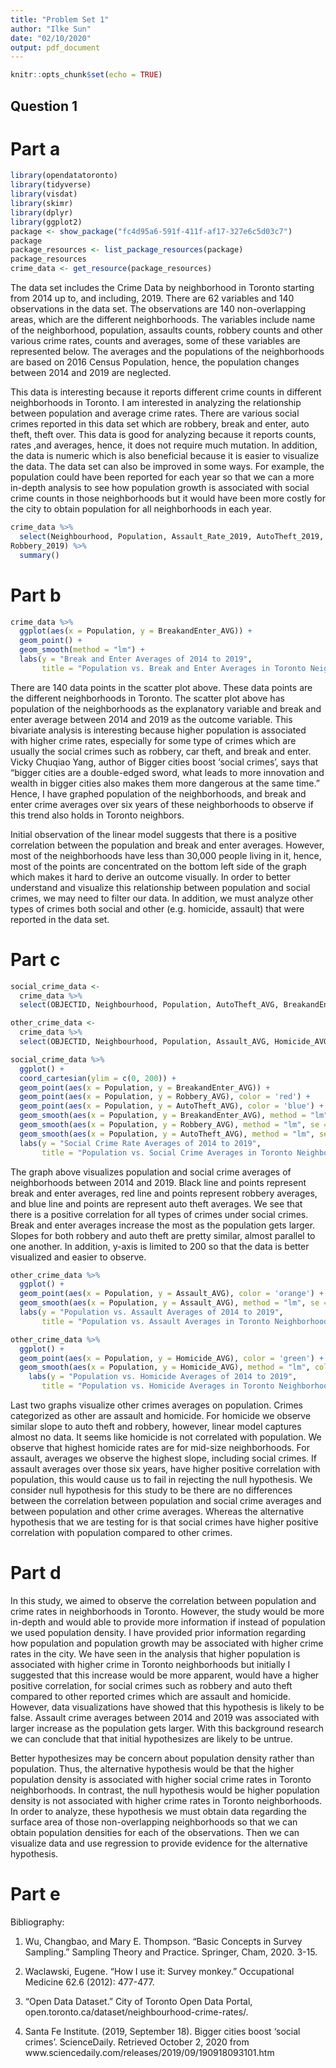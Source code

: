 ```yaml
---
title: "Problem Set 1"
author: "Ilke Sun"
date: "02/10/2020"
output: pdf_document
---
```


```r
knitr::opts_chunk$set(echo = TRUE)
```

## Question 1

# Part a
```r
library(opendatatoronto)
library(tidyverse)
library(visdat)
library(skimr)
library(dplyr)
library(ggplot2)
package <- show_package("fc4d95a6-591f-411f-af17-327e6c5d03c7")
package
package_resources <- list_package_resources(package)
package_resources
crime_data <- get_resource(package_resources)
```

The data set includes the Crime Data by neighborhood in Toronto starting from 2014 up to, and including, 2019. There are 62 variables and 140 observations in the data set. The observations are 140 non-overlapping areas, which are the different neighborhoods. The variables include name of the neighborhood, population, assaults counts, robbery counts and other various crime rates, counts and averages, some of these variables are represented below. The averages and the populations of the neighborhoods are based on 2016 Census Population, hence, the population changes between 2014 and 2019 are neglected. 

This data is interesting because it reports different crime counts in different neighborhoods in Toronto. I am interested in analyzing the relationship between population and average crime rates. There are various social crimes reported in this data set which are robbery, break and enter, auto theft, theft over. This data is good for analyzing because it reports counts, rates ,and averages, hence, it does not require much mutation. In addition, the data is numeric which is also beneficial because it is easier to visualize the data. The data set can also be improved in some ways. For example, the population could have been reported for each year so that we can a more in-depth analysis to see how population growth is associated with social crime counts in those neighborhoods but it would have been more costly for the city to obtain population for all neighborhoods in each year.


```r
crime_data %>% 
  select(Neighbourhood, Population, Assault_Rate_2019, AutoTheft_2019, BreakandEnter_2019, Homicide_2019, 	
Robbery_2019) %>% 
  summary()
```




# Part b

```r
crime_data %>% 
  ggplot(aes(x = Population, y = BreakandEnter_AVG)) +
  geom_point() +
  geom_smooth(method = "lm") +
  labs(y = "Break and Enter Averages of 2014 to 2019",
       title = "Population vs. Break and Enter Averages in Toronto Neighborhoods")
```

There are 140 data points in the scatter plot above. These data points are the different neighborhoods in Toronto. The scatter plot above has population of the neighborhoods as the explanatory variable and break and enter average between 2014 and 2019 as the outcome variable. This bivariate analysis is interesting because higher population is associated with higher crime rates, especially for some type of crimes which are usually the social crimes such as robbery, car theft, and break and enter. Vicky Chuqiao Yang, author of Bigger cities boost 'social crimes', says that "bigger cities are a double-edged sword, what leads to more innovation and wealth in bigger cities also makes them more dangerous at the same time." Hence, I have graphed population of the neighborhoods, and break and enter crime averages over six years of these neighborhoods to observe if this trend also holds in Toronto neighbors. 

Initial observation of the linear model suggests that there is a positive correlation between the population and break and enter averages. However, most of the neighborhoods have less than 30,000 people living in it, hence, most of the points are concentrated on the bottom left side of the graph which makes it hard to derive an outcome visually. In order to better understand and visualize this relationship between population and social crimes, we may need to filter our data. In addition, we must analyze other types of crimes both social and other (e.g. homicide, assault) that were reported in the data set.  

# Part c

```r
social_crime_data <- 
  crime_data %>% 
  select(OBJECTID, Neighbourhood, Population, AutoTheft_AVG, BreakandEnter_AVG, Robbery_AVG)

other_crime_data <- 
  crime_data %>% 
  select(OBJECTID, Neighbourhood, Population, Assault_AVG, Homicide_AVG)

social_crime_data %>% 
  ggplot() +
  coord_cartesian(ylim = c(0, 200)) +
  geom_point(aes(x = Population, y = BreakandEnter_AVG)) +
  geom_point(aes(x = Population, y = Robbery_AVG), color = 'red') +
  geom_point(aes(x = Population, y = AutoTheft_AVG), color = 'blue') +
  geom_smooth(aes(x = Population, y = BreakandEnter_AVG), method = "lm", se = F, color = 'black') +
  geom_smooth(aes(x = Population, y = Robbery_AVG), method = "lm", se = F, color = 'red') +
  geom_smooth(aes(x = Population, y = AutoTheft_AVG), method = "lm", se = F, color = 'blue') +
  labs(y = "Social Crime Rate Averages of 2014 to 2019",
       title = "Population vs. Social Crime Averages in Toronto Neighborhoods")
```

The graph above visualizes population and social crime averages of neighborhoods between 2014 and 2019. Black line and points represent break and enter averages, red line and points represent robbery averages, and blue line and points are represent auto theft averages. We see that there is a positive correlation for all types of crimes under social crimes. Break and enter averages increase the most as the population gets larger. Slopes for both robbery and auto theft are pretty similar, almost parallel to one another. In addition, y-axis is limited to 200 so that the data is better visualized and easier to observe.  

```r
other_crime_data %>% 
  ggplot() +
  geom_point(aes(x = Population, y = Assault_AVG), color = 'orange') +
  geom_smooth(aes(x = Population, y = Assault_AVG), method = "lm", se = F, color = 'orange') +
  labs(y = "Population vs. Assault Averages of 2014 to 2019",
       title = "Population vs. Assault Averages in Toronto Neighborhoods")
```

```r
other_crime_data %>% 
  ggplot() +
  geom_point(aes(x = Population, y = Homicide_AVG), color = 'green') +
  geom_smooth(aes(x = Population, y = Homicide_AVG), method = "lm", color = 'green') +
    labs(y = "Population vs. Homicide Averages of 2014 to 2019",
       title = "Population vs. Homicide Averages in Toronto Neighborhoods")
```


Last two graphs visualize other crimes averages on population. Crimes categorized as other are assault and homicide. For homicide we observe similar slope to auto theft and robbery, however, linear model captures almost no data. It seems like homicide is not correlated with population. We observe that highest homicide rates are for mid-size neighborhoods. For assault, averages we observe the highest slope, including social crimes. If assault averages over those six years, have higher positive correlation with population, this would cause us to fail in rejecting the null hypothesis. We consider null hypothesis for this study to be there are no  differences between the correlation between population and social crime averages and between population and other crime averages. Whereas the alternative hypothesis that we are testing for is that social crimes have higher positive correlation with population compared to other crimes. 


# Part d

In this study, we aimed to observe the correlation between population and crime rates in neighborhoods in Toronto. However, the study would be more in-depth and would able to provide more information if instead of population we used population density. I have provided prior information regarding how population and population growth may be associated with higher crime rates in the city. We have seen in the analysis that higher population is associated with higher crime in Toronto neighborhoods but initially I suggested that this increase would be more apparent, would have a higher positive correlation, for social crimes such as robbery and auto theft compared to other reported crimes which are assault and homicide. However, data visualizations have showed that this hypothesis is likely to be false. Assault crime averages between 2014 and 2019 was associated with larger increase as the population gets larger. With this background research we can conclude that that initial hypothesizes are likely to be untrue. 

Better hypothesizes may be concern about population density rather than population. Thus, the alternative hypothesis would be that the higher population density is associated with higher social crime rates in Toronto neighborhoods. In contrast, the null hypothesis would be higher population density is not associated with higher crime rates in Toronto neighborhoods. In order to analyze, these hypothesis we must obtain data regarding the surface area of those non-overlapping neighborhoods so that we can obtain population densities for each of the observations. Then we can visualize data and use regression to provide evidence for the alternative hypothesis.

# Part e

Bibliography:

1. Wu, Changbao, and Mary E. Thompson. "Basic Concepts in Survey Sampling." Sampling Theory and Practice. Springer, Cham, 2020. 3-15.

2. Waclawski, Eugene. "How I use it: Survey monkey." Occupational Medicine 62.6 (2012): 477-477.

3. “Open Data Dataset.” City of Toronto Open Data Portal, open.toronto.ca/dataset/neighbourhood-crime-rates/. 

4. Santa Fe Institute. (2019, September 18). Bigger cities boost 'social crimes'. ScienceDaily. Retrieved October 2, 2020 from www.sciencedaily.com/releases/2019/09/190918093101.htm

